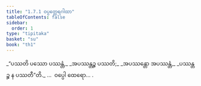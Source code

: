 ```yaml
---
title: "1.7.1 ဝပ္ပတ္ထေရဂါထာ"
tableOfContents: false
sidebar:
  order: 1
type: "tipitaka"
basket: "su"
book: "th1"
---
```



<DynamicBreadcrumb />

<Division number="61" book="th1">

<Paragraph number="139" type="verses" book="th1">
_“ပဿတိ ပဿော ပဿန္တံ,_  
_အပဿန္တဉ္စ ပဿတိ;_  
_အပဿန္တော အပဿန္တံ,_  
_ပဿန္တဉ္စ န ပဿတီ”တိ._  


</Paragraph>
</Division>

<Paragraph number="140" type="center" book="th1">
…  ဝပ္ပေါ ထေရော… .
</Paragraph>